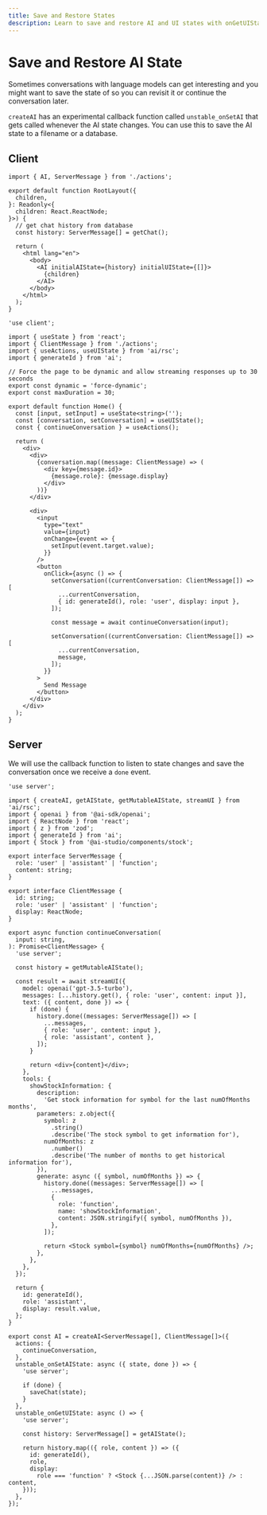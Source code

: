 ```yaml
---
title: Save and Restore States
description: Learn to save and restore AI and UI states with onGetUIState and onSetAIState using the Vercel AI SDK in your Next.js App Router application
---
```


# Save and Restore AI State

Sometimes conversations with language models can get interesting and you might want to save the state of so you can revisit it or continue the conversation later.

`createAI` has an experimental callback function called `unstable_onSetAI` that gets called whenever the AI state changes. You can use this to save the AI state to a filename or a database.

## Client

```tsx filename='app/layout.tsx'
import { AI, ServerMessage } from './actions';

export default function RootLayout({
  children,
}: Readonly<{
  children: React.ReactNode;
}>) {
  // get chat history from database
  const history: ServerMessage[] = getChat();

  return (
    <html lang="en">
      <body>
        <AI initialAIState={history} initialUIState={[]}>
          {children}
        </AI>
      </body>
    </html>
  );
}
```

```tsx filename='app/page.tsx'
'use client';

import { useState } from 'react';
import { ClientMessage } from './actions';
import { useActions, useUIState } from 'ai/rsc';
import { generateId } from 'ai';

// Force the page to be dynamic and allow streaming responses up to 30 seconds
export const dynamic = 'force-dynamic';
export const maxDuration = 30;

export default function Home() {
  const [input, setInput] = useState<string>('');
  const [conversation, setConversation] = useUIState();
  const { continueConversation } = useActions();

  return (
    <div>
      <div>
        {conversation.map((message: ClientMessage) => (
          <div key={message.id}>
            {message.role}: {message.display}
          </div>
        ))}
      </div>

      <div>
        <input
          type="text"
          value={input}
          onChange={event => {
            setInput(event.target.value);
          }}
        />
        <button
          onClick={async () => {
            setConversation((currentConversation: ClientMessage[]) => [
              ...currentConversation,
              { id: generateId(), role: 'user', display: input },
            ]);

            const message = await continueConversation(input);

            setConversation((currentConversation: ClientMessage[]) => [
              ...currentConversation,
              message,
            ]);
          }}
        >
          Send Message
        </button>
      </div>
    </div>
  );
}
```

## Server

We will use the callback function to listen to state changes and save the conversation once we receive a `done` event.

```tsx filename='app/actions.tsx'
'use server';

import { createAI, getAIState, getMutableAIState, streamUI } from 'ai/rsc';
import { openai } from '@ai-sdk/openai';
import { ReactNode } from 'react';
import { z } from 'zod';
import { generateId } from 'ai';
import { Stock } from '@ai-studio/components/stock';

export interface ServerMessage {
  role: 'user' | 'assistant' | 'function';
  content: string;
}

export interface ClientMessage {
  id: string;
  role: 'user' | 'assistant' | 'function';
  display: ReactNode;
}

export async function continueConversation(
  input: string,
): Promise<ClientMessage> {
  'use server';

  const history = getMutableAIState();

  const result = await streamUI({
    model: openai('gpt-3.5-turbo'),
    messages: [...history.get(), { role: 'user', content: input }],
    text: ({ content, done }) => {
      if (done) {
        history.done((messages: ServerMessage[]) => [
          ...messages,
          { role: 'user', content: input },
          { role: 'assistant', content },
        ]);
      }

      return <div>{content}</div>;
    },
    tools: {
      showStockInformation: {
        description:
          'Get stock information for symbol for the last numOfMonths months',
        parameters: z.object({
          symbol: z
            .string()
            .describe('The stock symbol to get information for'),
          numOfMonths: z
            .number()
            .describe('The number of months to get historical information for'),
        }),
        generate: async ({ symbol, numOfMonths }) => {
          history.done((messages: ServerMessage[]) => [
            ...messages,
            {
              role: 'function',
              name: 'showStockInformation',
              content: JSON.stringify({ symbol, numOfMonths }),
            },
          ]);

          return <Stock symbol={symbol} numOfMonths={numOfMonths} />;
        },
      },
    },
  });

  return {
    id: generateId(),
    role: 'assistant',
    display: result.value,
  };
}

export const AI = createAI<ServerMessage[], ClientMessage[]>({
  actions: {
    continueConversation,
  },
  unstable_onSetAIState: async ({ state, done }) => {
    'use server';

    if (done) {
      saveChat(state);
    }
  },
  unstable_onGetUIState: async () => {
    'use server';

    const history: ServerMessage[] = getAIState();

    return history.map(({ role, content }) => ({
      id: generateId(),
      role,
      display:
        role === 'function' ? <Stock {...JSON.parse(content)} /> : content,
    }));
  },
});
```

